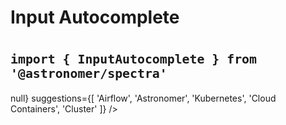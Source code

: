 

<Meta title="Inputs|InputAutocomplete" component={InputAutocomplete} />

# Input Autocomplete
# <small>`import { InputAutocomplete } from '@astronomer/spectra'`</small>

<Preview>
  <Story name="Default">
    <InputAutocomplete
      name="example"
      onChange={() => null}
      suggestions={[
        'Airflow',
        'Astronomer',
        'Kubernetes',
        'Cloud Containers',
        'Cluster'
      ]}
    />
  </Story>
</Preview>

<Props of={InputAutocomplete} />
